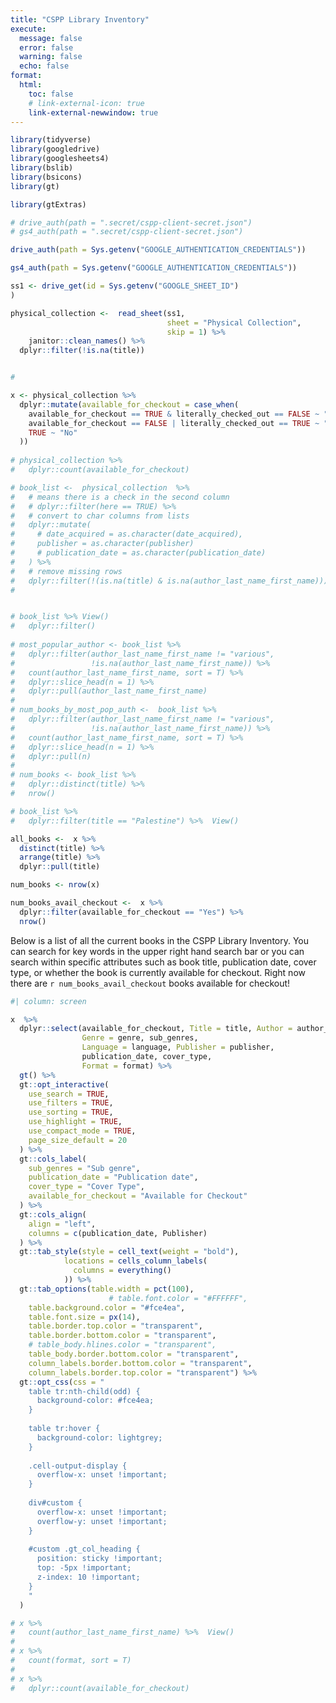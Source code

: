 ```yaml
---
title: "CSPP Library Inventory"
execute:
  message: false
  error: false
  warning: false
  echo: false
format: 
  html:
    toc: false
    # link-external-icon: true
    link-external-newwindow: true
---
```



```r

library(tidyverse)
library(googledrive)
library(googlesheets4)
library(bslib)
library(bsicons)
library(gt)

library(gtExtras)

```


```r

# drive_auth(path = ".secret/cspp-client-secret.json")
# gs4_auth(path = ".secret/cspp-client-secret.json")

drive_auth(path = Sys.getenv("GOOGLE_AUTHENTICATION_CREDENTIALS"))

gs4_auth(path = Sys.getenv("GOOGLE_AUTHENTICATION_CREDENTIALS"))

ss1 <- drive_get(id = Sys.getenv("GOOGLE_SHEET_ID") 
)

physical_collection <-  read_sheet(ss1,
                                   sheet = "Physical Collection",
                                   skip = 1) %>% 
    janitor::clean_names() %>% 
  dplyr::filter(!is.na(title))


# 

x <- physical_collection %>% 
  dplyr::mutate(available_for_checkout = case_when(
    available_for_checkout == TRUE & literally_checked_out == FALSE ~ "Yes",
    available_for_checkout == FALSE | literally_checked_out == TRUE ~ "No",
    TRUE ~ "No"
  ))
  
# physical_collection %>% 
#   dplyr::count(available_for_checkout)

```

```r


# book_list <-  physical_collection  %>%
#   # means there is a check in the second column
#   # dplyr::filter(here == TRUE) %>% 
#   # convert to char columns from lists
#   dplyr::mutate(
#     # date_acquired = as.character(date_acquired),
#     publisher = as.character(publisher)
#     # publication_date = as.character(publication_date)
#   ) %>%
#   # remove missing rows
#   dplyr::filter(!(is.na(title) & is.na(author_last_name_first_name))) 
# 


# book_list %>% View()
#   dplyr::filter()
    
# most_popular_author <- book_list %>% 
#   dplyr::filter(author_last_name_first_name != "various",
#                 !is.na(author_last_name_first_name)) %>%   
#   count(author_last_name_first_name, sort = T) %>% 
#   dplyr::slice_head(n = 1) %>% 
#   dplyr::pull(author_last_name_first_name)
# 
# num_books_by_most_pop_auth <-  book_list %>% 
#   dplyr::filter(author_last_name_first_name != "various",
#                 !is.na(author_last_name_first_name)) %>% 
#   count(author_last_name_first_name, sort = T) %>% 
#   dplyr::slice_head(n = 1) %>% 
#   dplyr::pull(n)
# 
# num_books <- book_list %>% 
#   dplyr::distinct(title) %>% 
#   nrow()

# book_list %>% 
#   dplyr::filter(title == "Palestine") %>%  View()

all_books <-  x %>% 
  distinct(title) %>% 
  arrange(title) %>% 
  dplyr::pull(title)

num_books <- nrow(x)

num_books_avail_checkout <-  x %>% 
  dplyr::filter(available_for_checkout == "Yes") %>% 
  nrow()


```


Below is a list of all the current books in the CSPP Library Inventory. You can search for key words in the upper right hand search bar or you can search within specific attributes such as book title, publication date, cover type, or whether the book is currently available for checkout. Right now there are `r num_books_avail_checkout` books available for checkout!



```r

#| column: screen

x  %>% 
  dplyr::select(available_for_checkout, Title = title, Author = author_last_name_first_name, 
                Genre = genre, sub_genres, 
                Language = language, Publisher = publisher,
                publication_date, cover_type, 
                Format = format) %>% 
  gt() %>% 
  gt::opt_interactive(
    use_search = TRUE,
    use_filters = TRUE,
    use_sorting = TRUE,
    use_highlight = TRUE,
    use_compact_mode = TRUE,
    page_size_default = 20
  ) %>% 
  gt::cols_label(
    sub_genres = "Sub genre",
    publication_date = "Publication date",
    cover_type = "Cover Type",
    available_for_checkout = "Available for Checkout"
  ) %>% 
  gt::cols_align(
    align = "left",
    columns = c(publication_date, Publisher)
  ) %>%   
  gt::tab_style(style = cell_text(weight = "bold"),
            locations = cells_column_labels(
              columns = everything()
            )) %>%   
  gt::tab_options(table.width = pct(100),
                      # table.font.color = "#FFFFFF",
    table.background.color = "#fce4ea",
    table.font.size = px(14),
    table.border.top.color = "transparent",
    table.border.bottom.color = "transparent",
    # table_body.hlines.color = "transparent",
    table_body.border.bottom.color = "transparent",
    column_labels.border.bottom.color = "transparent",
    column_labels.border.top.color = "transparent") %>%
  gt::opt_css(css = "
    table tr:nth-child(odd) {
      background-color: #fce4ea;
    }
      
    table tr:hover {
      background-color: lightgrey;
    }
    
    .cell-output-display {
      overflow-x: unset !important;
    }
    
    div#custom {
      overflow-x: unset !important;
      overflow-y: unset !important;
    }
    
    #custom .gt_col_heading {
      position: sticky !important;
      top: -5px !important;
      z-index: 10 !important;
    }
    "
  )  
```


```r

# x %>% 
#   count(author_last_name_first_name) %>%  View()
# 
# x %>% 
#   count(format, sort = T) 
# 
# x %>%
#   dplyr::count(available_for_checkout)

```


```r



```

